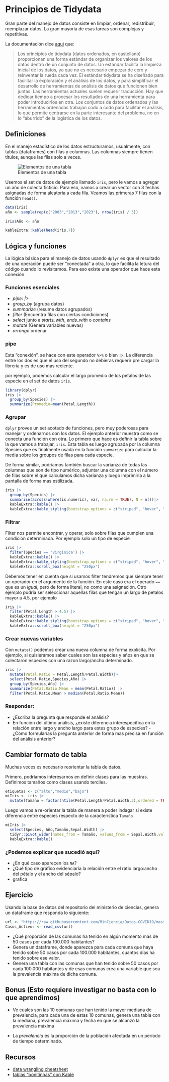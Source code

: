 
# Principios de Tidydata

Gran parte del manejo de datos consiste en limpiar, ordenar,
redistribuir, reemplazar datos. La gran mayoría de esas tareas son
complejas y repetitivas.

La documentación dice
[aqui](https://cran.r-project.org/web/packages/tidyr/vignettes/tidy-data.html)
que:

> Los principios de tidydata (datos ordenados, en castellano)
> proporcionan una forma estándar de organizar los valores de los datos
> dentro de un conjunto de datos. Un estándar facilita la limpieza
> inicial de los datos, ya que no es necesario empezar de cero y
> reinventar la rueda cada vez. El estándar tidydata se ha diseñado para
> facilitar la exploración y el análisis de los datos, y para
> simplificar el desarrollo de herramientas de análisis de datos que
> funcionen bien juntas. Las herramientas actuales suelen requerir
> traducción. Hay que dedicar tiempo a procesar los resultados de una
> herramienta para poder introducirlos en otra. Los conjuntos de datos
> ordenados y las herramientas ordenadas trabajan codo a codo para
> facilitar el análisis, lo que permite centrarse en la parte
> interesante del problema, no en lo "aburrido" de la logística de los
> datos.

## Definiciones

En el manejo estadístico de los datos estructuramos, usualmente, con
tablas (dataframes) con filas y columnas. Las columnas siempre tienen
títulos, aunque las filas solo a veces.

![Elementos de una
tabla](https://d33wubrfki0l68.cloudfront.net/6f1ddb544fc5c69a2478e444ab8112fb0eea23f8/91adc/images/tidy-1.png)

Usemos el set de datos de ejemplo llamado `iris`, pero le vamos a
agregar un año de colecta ficticio. Para eso, vamos a crear un vector
con 3 fechas asignadas de forma aleatoria a cada fila. Veamos las
primeras 7 filas con la función `head()`.

```r

data(iris)
año <- sample(rep(c("2003","2013","2023"), nrow(iris) / 3))

iris$Año <- año

kableExtra::kable(head(iris,7))
```

## Lógica y funciones

La lógica básica para el manejo de datos usando `dplyr` es que el
resultado de una operación puede ser "conectada" a otra, lo que facilita
la letura del código cuando lo revisitamos. Para eso existe una operador
que hace esta conexión.

### Funciones esenciales

-   *pipe*: *\|\>*
-   *group_by* (agrupa datos)
-   *summarize* (resume datos agrupados)
-   *filter* (Encuentra filas con ciertas condiciones)
-   *select* junto a *starts_with*, *ends_with* o *contains*
-   *mutate* (Genera variables nuevas)
-   *arrange* ordenar

### pipe

Esta "conexión", se hace con este operador `%>%` o bien `|>`. La
diferencia entre los dos es que el uso del segundo no debieras requerir
pre cargar la librería y es de uso mas reciente.

por ejemplo, podemos calcular el largo promedio de los petalos de las
especie en el set de datos `iris`.

```r
library(dplyr)
iris |>
  group_by(Species) |>
  summarize(Promedio=mean(Petal.Length)) 
```

### Agrupar

`dplyr` provee un set acotado de funciones, pero muy poderosas para
manejar y ordenarnos con los datos. El ejemplo anterior muestra como se
conecta una función con otra. Lo primero que hace es definir la tabla
sobre la que vamos a trabajar, `iris`. Esta tabla es luego agrupada por
la columna Species que es finalmente usada en la función `summarize`
para calcular la media sobre los groupos de filas para cada especie.

De forma similar, podriamos también buscar la varianza de todas las
columnas que son de tipo numérico, adjuntar una columna con el número de
filas sobre el que calculamos dicha varianza y luego imprimirla a la
pantalla de forma mas estilizada.

```r
iris |>
  group_by(Species) |>
  summarise(across(where(is.numeric), var, na.rm = TRUE), N = n())|>
  kableExtra::kable() |>
  kableExtra::kable_styling(bootstrap_options = c("striped", "hover", "condensed", "responsive"), full_width = F)
```

### Filtrar

Filter nos permite encontrar, y operar, solo sobre filas que cumplen una
condición determinada. Por ejemplo solo un tipo de especie

```r
iris |>
  filter(Species == 'virginica') |>
  kableExtra::kable() |> 
  kableExtra::kable_styling(bootstrap_options = c("striped", "hover", "condensed", "responsive"), full_width = F) |>
  kableExtra::scroll_box(height = "250px")
```

Debemos tener en cuenta que si usamos filter tendremos que siempre tener
un operador en el argumento de la función. En este caso era el operado
`==` que es un *igual*, pero de forma literal, no como una asignación.
Otro ejemplo podría ser seleccionar aquellas filas que tengan un largo
de petalos mayor a 4.5, por ejemplo

```r
iris |>
  filter(Petal.Length > 4.5) |>
  kableExtra::kable() |>
  kableExtra::kable_styling(bootstrap_options = c("striped", "hover", "condensed", "responsive"), full_width = F) |>
  kableExtra::scroll_box(height = "250px")
```

### Crear nuevas variables

Con `mutate()` podemos crear una nueva columna de forma explícita. Por
ejemplo, si quisieramos saber cuales son las especies y años en que se
colectaron especies con una razon largo/ancho determinado.

```r
iris |>
  mutate(Petal.Ratio = Petal.Length/Petal.Width)|>
  select(Petal.Ratio,Species,Año) |>
  group_by(Species,Año) |>
  summarize(Petal.Ratio.Mean = mean(Petal.Ratio)) |>
  filter(Petal.Ratio.Mean > median(Petal.Ratio.Mean))
```

### Responder:

-   ¿Escriba la pregunta que responde el análisis?
-   En función del último análisis, ¿existe diferencia interespecífica
    en la relación entre largo y ancho largo para estes grupo de
    especies? -¿Cómo formularías la pregunta anterior de forma mas
    precisa en función del análisis anterior?

## Cambiar formato de tabla

Muchas veces es necesario reorientar la tabla de datos.

Primero, podríamos interesarnos en definir clases para las muestras.
Definimos tamaños como clases usando terciles.

```r
etiquetas <- c("alto","medio","bajo")
miIris <- iris |>
  mutate(Tamaño = factor(ntile(Petal.Length/Petal.Width,3),ordered = TRUE, labels = etiquetas))
```

Luego vamos a re-orientar la tabla de manera a poder indagar si existe
diferencia entre especies respecto de la característica `Tamaño`

```r
miIris |>
  select(Species, Año,Tamaño,Sepal.Width) |>
  tidyr::pivot_wider(names_from = Tamaño, values_from = Sepal.Width,values_fn=mean) |>
  kableExtra::kable()
```

### ¿Podemos explicar que sucedió aquí?

-   ¿En qué caso aparecen los `NA`?
-   ¿Qué tipo de gráfico evidenciaría la relación entre el ratio
    largo:ancho del pétalo y el ancho del sépalo?
-   grafica

## Ejercicio

Usando la base de datos del repositorio del ministerio de ciencias, genera un dataframe que responda lo siguiente:

```r
url <- "https://raw.githubusercontent.com/MinCiencia/Datos-COVID19/master/output/producto19/CasosActivosPorComuna_std.csv"
Casos_Activos <- read_csv(url)
```


* ¿Qué proporción de las comunas ha tenido en algún momento más de 50 casos por cada 100.000 habitantes?
* Genera un dataframe, donde aparezca para cada comuna que haya tenido sobre 50 casos por cada 100.000 habitantes, cuantos días ha tenido sobre ese valor.
* Genera una tabla con las comunas que han tenido sobre 50 casos por cada 100.000 habitantes y de esas comunas crea una variable que sea la prevalencia máxima de dicha comuna.

## **Bonus** (Esto requiere investigar no basta con lo que aprendimos)

* Ve cuales son las 10 comunas que han tenido la mayor mediana de prevalencia, para cada una de estas 10 comunas, genera una tabla con la mediana, prevalencia máxima y fecha en que se alcanzó la prevalencia máxima

* La _prevalencia_ es la proporción de la población afectada en un período de tiempo determinado.



## Recursos

-   [data wrangling cheatsheet](https://www.rstudio.com/wp-content/uploads/2015/02/data-wrangling-cheatsheet.pdf)
-   [tablas "bonitinhas" con Kable](https://haozhu233.github.io/kableExtra/awesome_table_in_html.html)
